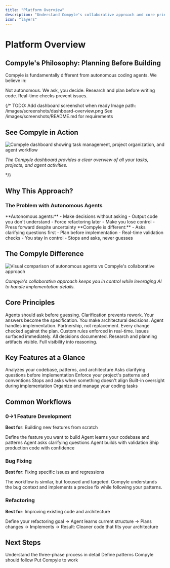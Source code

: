 ```yaml
---
title: "Platform Overview"
description: "Understand Compyle's collaborative approach and core principles"
icon: "layers"
---
```


# Platform Overview

## Compyle's Philosophy: Planning Before Building

Compyle is fundamentally different from autonomous coding agents. We believe in:

<CardGroup cols={3}>
  <Card title="Collaborative" icon="handshake">
    Not autonomous. We ask, you decide.
  </Card>
  <Card title="Planned" icon="clipboard">
    Research and plan before writing code.
  </Card>
  <Card title="Validated" icon="check-circle">
    Real-time checks prevent issues.
  </Card>
</CardGroup>

{/* TODO: Add dashboard screenshot when ready
     Image path: /images/screenshots/dashboard-overview.png
     See /images/screenshots/README.md for requirements

## See Compyle in Action

![Compyle dashboard showing task management, project organization, and agent workflow](/images/screenshots/dashboard-overview.png)

*The Compyle dashboard provides a clear overview of all your tasks, projects, and agent activities.*

*/}

## Why This Approach?

### The Problem with Autonomous Agents

<Columns>
  <Column>
    **Autonomous agents:**
    - Make decisions without asking
    - Output code you don't understand
    - Force refactoring later
    - Make you lose control
    - Press forward despite uncertainty
  </Column>
  <Column>
    **Compyle is different:**
    - Asks clarifying questions first
    - Plan before implementation
    - Real-time validation checks
    - You stay in control
    - Stops and asks, never guesses
  </Column>
</Columns>

## The Compyle Difference

![Visual comparison of autonomous agents vs Compyle's collaborative approach](/images/diagrams/collaborative-approach.svg)

*Compyle's collaborative approach keeps you in control while leveraging AI to handle implementation details.*

## Core Principles

<AccordionGroup>
  <Accordion title="Question-Driven">
    Agents should ask before guessing. Clarification prevents rework. Your answers become the specification.
  </Accordion>
  <Accordion title="Collaborative">
    You make architectural decisions. Agent handles implementation. Partnership, not replacement.
  </Accordion>
  <Accordion title="Validating">
    Every change checked against the plan. Custom rules enforced in real-time. Issues surfaced immediately.
  </Accordion>
  <Accordion title="Transparent">
    All decisions documented. Research and planning artifacts visible. Full visibility into reasoning.
  </Accordion>
</AccordionGroup>

## Key Features at a Glance

<CardGroup cols={2}>
  <Card title="Research Phase" href="./agent-workflow-deep-dive" icon="microscope">
    Analyzes your codebase, patterns, and architecture
  </Card>
  <Card title="Planning Phase" href="./agent-workflow-deep-dive" icon="lightbulb">
    Asks clarifying questions before implementation
  </Card>
  <Card title="Custom Rules" href="./custom-rules" icon="shield">
    Enforce your project's patterns and conventions
  </Card>
  <Card title="Real-Time Validation" href="./code-review" icon="check">
    Stops and asks when something doesn't align
  </Card>
  <Card title="Code Review Integration" href="./code-review" icon="eye">
    Built-in oversight during implementation
  </Card>
  <Card title="Tasks & Projects" href="./tasks-projects" icon="bookmark">
    Organize and manage your coding tasks
  </Card>
</CardGroup>

## Common Workflows

### 0→1 Feature Development

**Best for**: Building new features from scratch

<Steps>
  <Step title="Create Task">
    Define the feature you want to build
  </Step>
  <Step title="Research Phase">
    Agent learns your codebase and patterns
  </Step>
  <Step title="Planning Phase">
    Agent asks clarifying questions
  </Step>
  <Step title="Implementation">
    Agent builds with validation
  </Step>
  <Step title="Result">
    Ship production code with confidence
  </Step>
</Steps>

### Bug Fixing

**Best for**: Fixing specific issues and regressions

The workflow is similar, but focused and targeted. Compyle understands the bug context and implements a precise fix while following your patterns.

### Refactoring

**Best for**: Improving existing code and architecture

Define your refactoring goal → Agent learns current structure → Plans changes → Implements → Result: Cleaner code that fits your architecture

## Next Steps

<CardGroup cols={3}>
  <Card title="Explore Agent Workflow" href="../getting-started/agent-workflow-intro" icon="gitflow">
    Understand the three-phase process in detail
  </Card>
  <Card title="Learn Custom Rules" href="./custom-rules" icon="shield">
    Define patterns Compyle should follow
  </Card>
  <Card title="Create Your First Task" href="../getting-started/first-task" icon="lightning-bolt">
    Put Compyle to work
  </Card>
</CardGroup>
